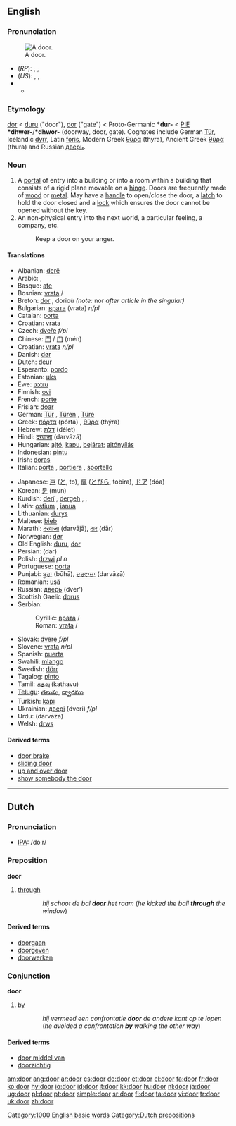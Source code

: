 {{wikipedia|Door (disambiguation)}}
==English==

{{rank|myself|morning|money|275|door|round|kind|form}}

===Pronunciation===
[[Image:Doorway La Ronce National Trust for Jersey.jpg|thumb|right|A door.]]
*(''RP''): {{AHD|dô}}, {{IPA|/dɔː/}}, {{SAMPA|/dO:/}}
*(''US''): {{AHD|dôr}}, {{IPA|/dɔːɹ/, /doʊɹ/}}, {{SAMPA|/dO:r/}}
*{{audio|en-us-door.ogg|Audio (US)}}
**{{IPAchar|[[rhymes:English:-ɔː(r)|Rhymes: -ɔː(r)]]}}

===Etymology===
{{ME.}} [[dor]] < {{OE.}} [[duru]] ("door"), [[dor]] ("gate") < Proto-Germanic '''*dur-''' < [[PIE]] '''*dhwer-'''/'''*dhwor-''' (doorway, door, gate). Cognates include German [[Tür]], Icelandic [[dyrr]], Latin [[foris]], Modern Greek [[θύρα]] (thyra), Ancient Greek [[θύρα]] (thura) and Russian [[дверь]].

===Noun===
{{wikipedia}}
{{en-noun}}

# A [[portal]] of entry into a building or into a room within a building that consists of a  rigid plane movable on a [[hinge]]. Doors are frequently made of [[wood]] or [[metal]]. May have a [[handle]] to open/close the door, a [[latch]] to hold the door closed and a [[lock]] which ensures the door cannot be opened without the key.
# An non-physical entry into the next world, a particular feeling, a company, etc.
#:Keep a door on your anger.

====Translations====
{{trans-top}}
*Albanian: [[derë]]
*Arabic: {{ARchar|[[باب|بَابٌ]]}} {{IPAchar|(baːb)}} {{m}}, {{ARchar|[[باب|أبْوَاب]]}} {{IPAchar|(’abwáːb)}} {{p}}
*Basque: [[ate]]
*Bosnian: [[vrata]] {{f}} {{s}}/{{p}}
*Breton: [[dor]] {{f}}, dorioù {{p}} ''(note:'' nor ''after article in the singular)''
*Bulgarian: [[врата]] (vrata) ''n/pl''
*Catalan: [[porta]] {{f}}
*Croatian: [[vrata]] {{f}}
*Czech: [[dveře]]  ''f/pl''
*Chinese: [[門]] / [[门]] (mén)
*Croatian: [[vrata]] ''n/pl''
*Danish: [[dør]]
*Dutch: [[deur]] {{f}}
*Esperanto: [[pordo]]
*Estonian: [[uks]]
*Ewe: [[ʋɔtru]] {{n}}
*Finnish: [[ovi]]
*French: [[porte]] {{f}}
*Frisian: [[doar]]
*German: [[Tür]] {{f}}, [[Türen]] {{p}}, [[Türe]] {{f}}
*Greek: [[πόρτα]] (pórta) {{f}}, [[θύρα]] (thýra) {{f}}
*Hebrew: [[דלת]] (délet) {{f}}
*Hindi: [[दरवाज़ा]] (darvāzā) {{m}}
*Hungarian: [[ajtó]], [[kapu]], [[bejárat]]; [[ajtónyílás]]
*Indonesian: [[pintu]]
*Irish: [[doras]]
*Italian: [[porta]] {{f}}, [[portiera]] {{f}}, [[sportello]] {{m}}
{{trans-mid}}
*Japanese: [[戸]] ([[と]], to), [[扉]] ([[とびら]], tobira), [[ドア]] (dóa)
*Korean: [[문]] (mun)
*Kurdish: [[derî]] {{m}}, [[dergeh]] {{m}}, {{KUchar|[[ده‌رگا]]}}, {{KUchar|[[قاپی]]}}
*Latin: [[ostium]] {{n}}, [[ianua]] {{f}}
*Lithuanian: [[durys]]
*Maltese: [[bieb]]
*Marathi: [[दरवाजा]] (darvājā), [[दार]] (dār)
*Norwegian: [[dør]] {{m}}
*Old English: [[duru]], [[dor]]
*Persian: {{FAchar|[[در]]}} (dar)
*Polish: [[drzwi]] ''pl n''
*Portuguese: [[porta]] {{f}}
*Punjabi: [[ਬੂਹਾ]] (būhā), [[ਦਰਵਾਜ਼ਾ]] (darvāzā)
*Romanian: [[uşă]] {{f}}
*Russian: [[дверь]] (dver’) {{f}}
*Scottish Gaelic [[dorus]] {{m}}
*Serbian:
*:Cyrillic: [[врата]] {{f}} {{s}}/{{p}}
*:Roman: [[vrata#Serbian|vrata]] {{f}} {{s}}/{{p}}
*Slovak: [[dvere]]  ''f/pl''
*Slovene: [[vrata]] ''n/pl''
*Spanish: [[puerta]] {{f}}
*Swahili: [[mlango]]
*Swedish: [[dörr]] {{c}}
*Tagalog: [[pinto]]
*Tamil: [[கதவு]] (kathavu)
*[[Telugu]]: [[తలుపు]], [[ద్వారము]]
*Turkish: [[kapı]]
*Ukrainian: [[двері]] (dveri) ''f/pl''
*Urdu: {{URchar|[[دروازہ]]}} (darvāza) {{m}}
*Welsh: [[drws]]
{{trans-bottom}}

====Derived terms====
* [[door brake]]
* [[sliding door]]
* [[up and over door]]
* [[show somebody the door]]

[[Category:1000 English basic words]]

----

==Dutch==

===Pronunciation===
*[[w:IPA|IPA]]: /doːr/

===Preposition===
'''door'''

# [[through]]
::''hij schoot de bal '''door''' het raam'' (''he kicked the ball '''through''' the window'')

====Derived terms====
* [[doorgaan]]
* [[doorgeven]]
* [[doorwerken]]

===Conjunction===
'''door'''

# [[by]]
::''hij vermeed een confrontatie '''door''' de andere kant op te lopen'' (''he avoided a confrontation '''by''' walking the other way'')

====Derived terms====
* [[door middel van]]
* [[doorzichtig]]

<!--

===Adverb===
'''door'''

# ... don't know how to explain this right now
-->

[[Category:Dutch prepositions]]

[[am:door]]
[[ang:door]]
[[ar:door]]
[[cs:door]]
[[de:door]]
[[et:door]]
[[el:door]]
[[fa:door]]
[[fr:door]]
[[ko:door]]
[[hy:door]]
[[io:door]]
[[id:door]]
[[it:door]]
[[kk:door]]
[[hu:door]]
[[nl:door]]
[[ja:door]]
[[ug:door]]
[[pl:door]]
[[pt:door]]
[[simple:door]]
[[sr:door]]
[[fi:door]]
[[ta:door]]
[[vi:door]]
[[tr:door]]
[[uk:door]]
[[zh:door]]